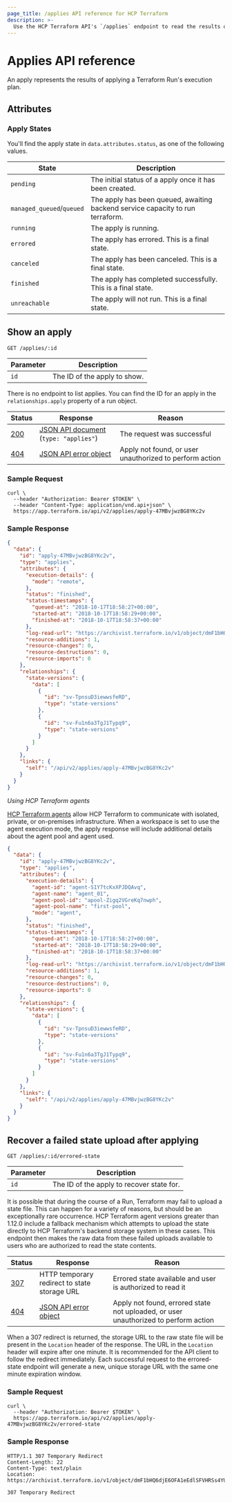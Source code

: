```yaml
---
page_title: /applies API reference for HCP Terraform
description: >-
  Use the HCP Terraform API's `/applies` endpoint to read the results of a Terraform apply and to recover any failed state uploads after applying.
---
```


[200]: https://developer.mozilla.org/en-US/docs/Web/HTTP/Status/200

[307]: https://developer.mozilla.org/en-US/docs/Web/HTTP/Status/307

[404]: https://developer.mozilla.org/en-US/docs/Web/HTTP/Status/404

[JSON API document]: /terraform/cloud-docs/api-docs#json-api-documents

[JSON API error object]: https://jsonapi.org/format/#error-objects

# Applies API reference

An apply represents the results of applying a Terraform Run's execution plan.

## Attributes

### Apply States

You'll find the apply state in `data.attributes.status`, as one of the following values.

| State                     | Description                                                                    |
| ------------------------- | ------------------------------------------------------------------------------ |
| `pending`                 | The initial status of a apply once it has been created.                        |
| `managed_queued`/`queued` | The apply has been queued, awaiting backend service capacity to run terraform. |
| `running`                 | The apply is running.                                                          |
| `errored`                 | The apply has errored. This is a final state.                                  |
| `canceled`                | The apply has been canceled. This is a final state.                            |
| `finished`                | The apply has completed successfully. This is a final state.                   |
| `unreachable`             | The apply will not run. This is a final state.                                 |

## Show an apply

`GET /applies/:id`

| Parameter | Description                  |
| --------- | ---------------------------- |
| `id`      | The ID of the apply to show. |

There is no endpoint to list applies. You can find the ID for an apply in the
`relationships.apply` property of a run object.

| Status  | Response                                  | Reason                                                  |
| ------- | ----------------------------------------- | ------------------------------------------------------- |
| [200][] | [JSON API document][] (`type: "applies"`) | The request was successful                              |
| [404][] | [JSON API error object][]                 | Apply not found, or user unauthorized to perform action |

### Sample Request

```shell
curl \
  --header "Authorization: Bearer $TOKEN" \
  --header "Content-Type: application/vnd.api+json" \
  https://app.terraform.io/api/v2/applies/apply-47MBvjwzBG8YKc2v
```

### Sample Response

```json
{
  "data": {
    "id": "apply-47MBvjwzBG8YKc2v",
    "type": "applies",
    "attributes": {
      "execution-details": {
        "mode": "remote",
      },
      "status": "finished",
      "status-timestamps": {
        "queued-at": "2018-10-17T18:58:27+00:00",
        "started-at": "2018-10-17T18:58:29+00:00",
        "finished-at": "2018-10-17T18:58:37+00:00"
      },
      "log-read-url": "https://archivist.terraform.io/v1/object/dmF1bHQ6djE6OFA1eEdlSFVHRSs4YUcwaW83a1dRRDA0U2E3T3FiWk1HM2NyQlNtcS9JS1hHN3dmTXJmaFhEYTlHdTF1ZlgxZ2wzVC9kVTlNcjRPOEJkK050VFI3U3dvS2ZuaUhFSGpVenJVUFYzSFVZQ1VZYno3T3UyYjdDRVRPRE5pbWJDVTIrNllQTENyTndYd1Y0ak1DL1dPVlN1VlNxKzYzbWlIcnJPa2dRRkJZZGtFeTNiaU84YlZ4QWs2QzlLY3VJb3lmWlIrajF4a1hYZTlsWnFYemRkL2pNOG9Zc0ZDakdVMCtURUE3dDNMODRsRnY4cWl1dUN5dUVuUzdnZzFwL3BNeHlwbXNXZWRrUDhXdzhGNnF4c3dqaXlZS29oL3FKakI5dm9uYU5ZKzAybnloREdnQ3J2Rk5WMlBJemZQTg",
      "resource-additions": 1,
      "resource-changes": 0,
      "resource-destructions": 0,
      "resource-imports": 0
    },
    "relationships": {
      "state-versions": {
        "data": [
          {
            "id": "sv-TpnsuD3iewwsfeRD",
            "type": "state-versions"
          },
          {
            "id": "sv-Fu1n6a3TgJ1Typq9",
            "type": "state-versions"
          }
        ]
      }
    },
    "links": {
      "self": "/api/v2/applies/apply-47MBvjwzBG8YKc2v"
    }
  }
}
```

_Using HCP Terraform agents_

[HCP Terraform agents](/terraform/cloud-docs/api-docs/agents) allow HCP Terraform to communicate with isolated, private, or on-premises infrastructure. When a workspace is set to use the agent execution mode, the apply response will include additional details about the agent pool and agent used.

```json
{
  "data": {
    "id": "apply-47MBvjwzBG8YKc2v",
    "type": "applies",
    "attributes": {
      "execution-details": {
        "agent-id": "agent-S1Y7tcKxXPJDQAvq",
        "agent-name": "agent_01",
        "agent-pool-id": "apool-Zigq2VGreKq7nwph",
        "agent-pool-name": "first-pool",
        "mode": "agent",
      },
      "status": "finished",
      "status-timestamps": {
        "queued-at": "2018-10-17T18:58:27+00:00",
        "started-at": "2018-10-17T18:58:29+00:00",
        "finished-at": "2018-10-17T18:58:37+00:00"
      },
      "log-read-url": "https://archivist.terraform.io/v1/object/dmF1bHQ6djE6OFA1eEdlSFVHRSs4YUcwaW83a1dRRDA0U2E3T3FiWk1HM2NyQlNtcS9JS1hHN3dmTXJmaFhEYTlHdTF1ZlgxZ2wzVC9kVTlNcjRPOEJkK050VFI3U3dvS2ZuaUhFSGpVenJVUFYzSFVZQ1VZYno3T3UyYjdDRVRPRE5pbWJDVTIrNllQTENyTndYd1Y0ak1DL1dPVlN1VlNxKzYzbWlIcnJPa2dRRkJZZGtFeTNiaU84YlZ4QWs2QzlLY3VJb3lmWlIrajF4a1hYZTlsWnFYemRkL2pNOG9Zc0ZDakdVMCtURUE3dDNMODRsRnY4cWl1dUN5dUVuUzdnZzFwL3BNeHlwbXNXZWRrUDhXdzhGNnF4c3dqaXlZS29oL3FKakI5dm9uYU5ZKzAybnloREdnQ3J2Rk5WMlBJemZQTg",
      "resource-additions": 1,
      "resource-changes": 0,
      "resource-destructions": 0,
      "resource-imports": 0
    },
    "relationships": {
      "state-versions": {
        "data": [
          {
            "id": "sv-TpnsuD3iewwsfeRD",
            "type": "state-versions"
          },
          {
            "id": "sv-Fu1n6a3TgJ1Typq9",
            "type": "state-versions"
          }
        ]
      }
    },
    "links": {
      "self": "/api/v2/applies/apply-47MBvjwzBG8YKc2v"
    }
  }
}
```

## Recover a failed state upload after applying

`GET /applies/:id/errored-state`

| Parameter | Description                               |
| --------- | ----------------------------------------- |
| `id`      | The ID of the apply to recover state for. |

It is possible that during the course of a Run, Terraform may fail to upload a
state file. This can happen for a variety of reasons, but should be an
exceptionally rare occurrence. HCP Terraform agent versions greater than 1.12.0
include a fallback mechanism which attempts to upload the state directly to
HCP Terraform's backend storage system in these cases. This endpoint then
makes the raw data from these failed uploads available to users who are
authorized to read the state contents.

| Status  | Response                                     | Reason                                                                              |
| ------- | -------------------------------------------- | ----------------------------------------------------------------------------------- |
| [307][] | HTTP temporary redirect to state storage URL | Errored state available and user is authorized to read it                           |
| [404][] | [JSON API error object][]                    | Apply not found, errored state not uploaded, or user unauthorized to perform action |

When a 307 redirect is returned, the storage URL to the raw state file will be
present in the `Location` header of the response. The URL in the `Location`
header will expire after one minute. It is recommended for the API client to
follow the redirect immediately. Each successful request to the errored-state
endpoint will generate a new, unique storage URL with the same one minute
expiration window.

### Sample Request

```shell
curl \
  --header "Authorization: Bearer $TOKEN" \
  https://app.terraform.io/api/v2/applies/apply-47MBvjwzBG8YKc2v/errored-state
```

### Sample Response

```
HTTP/1.1 307 Temporary Redirect
Content-Length: 22
Content-Type: text/plain
Location: https://archivist.terraform.io/v1/object/dmF1bHQ6djE6OFA1eEdlSFVHRSs4YUcwaW83a1dRRDA0U2E3T3FiWk1HM2NyQlNtcS9JS1hHN3dmTXJmaFhEYTlHdTF1ZlgxZ2wzVC9kVTlNcjRPOEJkK050VFI3U3dvS2ZuaUhFSGpVenJVUFYzSFVZQ1VZYno3T3UyYjdDRVRPRE5pbWJDVTIrNllQTENyTndYd1Y0ak1DL1dPVlN1VlNxKzYzbWlIcnJPa2dRRkJZZGtFeTNiaU84YlZ4QWs2QzlLY3VJb3lmWlIrajF4a1hYZTlsWnFYemRkL2pNOG9Zc0ZDakdVMCtURUE3dDNMODRsRnY4cWl1dUN5dUVuUzdnZzFwL3BNeHlwbXNXZWRrUDhXdzhGNnF4c3dqaXlZS29oL3FKakI5dm9uYU5ZKzAybnloREdnQ3J2Rk5WMlBJemZQTg

307 Temporary Redirect
```
